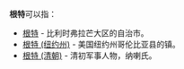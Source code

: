'''根特'''可以指：
* [[根特|根特]] - 比利时弗拉芒大区的自治市。
* [[根特_(纽约州)|根特 (纽约州)]] - 美国纽约州哥伦比亚县的镇。
* [[根特_(清朝)|根特 (清朝)]] - 清初军事人物，纳喇氏。
{{消歧义|G|cat=二字消歧义}}